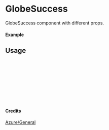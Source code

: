 
<Meta of={GlobeSuccess} title="Azure/General/GlobeSuccess" />

# GlobeSuccess

GlobeSuccess component with different props.

#### Example

<Canvas of={GlobeSuccess.Primary} />

## Usage

```ts
import { GlobeSuccess } from "yadl-ui";

const Example = () => {
  return (
      <GlobeSuccess />
  );
};

export default Example;
```

#### Credits
[Azure/General](https://learn.microsoft.com/en-us/azure/architecture/icons/)
